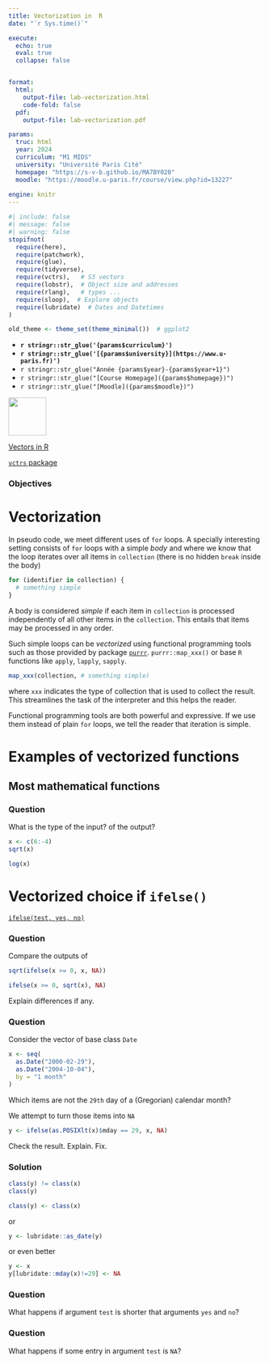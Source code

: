 ```yaml
---
title: Vectorization in  R
date: "`r Sys.time()`"

execute:
  echo: true
  eval: true
  collapse: false


format:
  html:
    output-file: lab-vectorization.html
    code-fold: false
  pdf:
    output-file: lab-vectorization.pdf

params:
  truc: html
  year: 2024 
  curriculum: "M1 MIDS"
  university: "Université Paris Cité"
  homepage: "https://s-v-b.github.io/MA7BY020"
  moodle: "https://moodle.u-paris.fr/course/view.php?id=13227"
  
engine: knitr
---
```



```r
#| include: false
#| message: false
#| warning: false
stopifnot(
  require(here),
  require(patchwork),
  require(glue),
  require(tidyverse),
  require(vctrs),   # S3 vectors
  require(lobstr),  # Object size and addresses
  require(rlang),   # types ...
  require(sloop),  # Explore objects
  require(lubridate)  # Dates and Datetimes
)

old_theme <- theme_set(theme_minimal())  # ggplot2
```

::: {layout="[80,20]"}

::: {#first-column}



- **`r stringr::str_glue('{params$curriculum}')`**
- **`r stringr::str_glue('[{params$university}](https://www.u-paris.fr)')`**
- `r stringr::str_glue("Année {params$year}-{params$year+1}")`
- `r stringr::str_glue("[Course Homepage]({params$homepage})")`  
- `r stringr::str_glue("[Moodle]({params$moodle})")`

::: 

::: {#second-column}
![](/images/UniversiteParis_monogramme_couleur_RVB.png){align="right" style="size:50px;" width=75}
:::

:::

[Vectors in R](https://adv-r.hadley.nz/vectors-chap.html)

[`vctrs` package](https://vctrs.r-lib.org)


::: {.callout-warning}

### Objectives 


:::


# Vectorization

In pseudo code, we meet different uses of `for` loops. A specially
interesting setting consists of `for` loops with a simple *body* and where we know that the loop iterates over all items in `collection` (there is no hidden `break` inside the body)

```{#lst-simple-loop .r lst-cap="A very simple for loop"}
for (identifier in collection) {
  # something simple 
}
```

A body is considered *simple* if each item in `collection` is processed independently of all other items in the `collection`. 
This entails that items may be processed in any order. 

Such simple loops can be *vectorized* using functional programming tools such as those provided by package [`purrr`](https://purrr.tidyverse.org). `purrr::map_xxx()` or base `R` functions like `apply`, `lapply`, `sapply`. 

```.r
map_xxx(collection, # something simple)
```

where `xxx` indicates the type of collection that is used to collect the result. This streamlines the task of the interpreter and this helps the reader. 


::: {.callout-note}

Functional programming tools are both powerful and expressive. If we use them instead of plain `for` loops, we tell the reader that 
iteration is simple.

:::

# Examples of vectorized functions

## Most mathematical functions 

::: {.callout-note}


### Question

What is the type of the input? of the output?

```.r
x <- c(6:-4)
sqrt(x)  
```


```.r
log(x)
```

:::

# Vectorized choice if `ifelse()`

[`ifelse(test, yes, no)`](https://rdrr.io/r/base/ifelse.html)

::: {.callout-note}

### Question

Compare the outputs of 

```.r
sqrt(ifelse(x >= 0, x, NA))  
```

```.r
ifelse(x >= 0, sqrt(x), NA)
```

Explain differences if any.

:::



::: {.callout-note}

### Question

Consider the vector of base class `Date`

```.r
x <- seq(
  as.Date("2000-02-29"), 
  as.Date("2004-10-04"), 
  by = "1 month"
)
```
Which items are not the `29th` day of a (Gregorian) calendar month?

We attempt to turn those items into `NA`
```.r
y <- ifelse(as.POSIXlt(x)$mday == 29, x, NA)
```

Check the result. Explain. Fix.

:::

::: {.content-visible when-profile='solution'} 
 
::: {.callout-note}

### Solution

```.r
class(y) != class(x)
class(y)
```

```.r
class(y) <- class(x)
```
or

```.r
y <- lubridate::as_date(y)
```
 
or even better

```.r
y <- x
y[lubridate::mday(x)!=29] <- NA 
```


:::


:::

::: {.callout-note}

### Question 

What happens if argument `test` is shorter that arguments `yes`  and `no`? 
:::

::: {.callout-note}

### Question

What happens if some entry in argument `test` is `NA`?

:::
